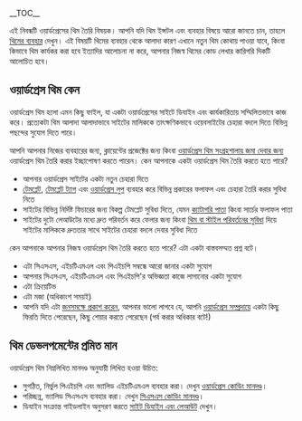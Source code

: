 {{Languages|
{{bn|থিম ডেভলপমেন্ট}}
{{en|Theme Development}}
{{ja|テーマの作成}}
{{ko|Theme Development}}
{{pt-br|Desenvolvimento de Temas}}
{{ru|Создание тем}}
{{zh-cn|主题开发}}
{{zh-tw|主題開發}}
{{es|Desarrollo de temas}}
}}

__TOC__

এই নিবন্ধটি ওয়ার্ডপ্রেসের থিম তৈরি বিষয়ক। আপনি যদি থিম ইন্সটল এবং ব্যবহার বিষয়ে আরো জানতে চান, তাহলে [[Using Themes|থিমের ব্যবহার]] দেখুন। এই বিষয়টি থিমের ব্যবহার থেকে আলাদা কারণ এখানে নতুন থিম কোথায় পাওয়া যাবে, কিংবা কিভাবে থিম কার্যকর করা হবে ইত্যাদির আলোচনা না করে, আপনার নিজস্ব থিমের কোড লেখার কারিগরি দিকটি আলোচিত হবে।

==ওয়ার্ডপ্রেস থিম কেন==
ওয়ার্ডপ্রেস থিম হলো এমন কিছু ফাইল, যা একটা ওয়ার্ডপ্রেসের সাইটে ডিযাইন এবং কার্যকারিতায় সম্মিলিতভাবে কাজ করে। প্রত্যেকটা থিম আলাদা আলাদাভাবে সাইটের মালিককে তাৎক্ষণিকভাবে ওয়েবসাইটের চেহারা বদলে দিতে বিভিন্ন পছন্দের সুযোগ দিতে পারে।

আপনি আপনার নিজের ব্যবহারের জন্য, ক্লায়েন্টের প্রজেক্টের জন্য কিংবা [[Theme_Review|ওয়ার্ডপ্রেস থিম সংগ্রহশালায় জমা দেবার জন্য]] ওয়ার্ডপ্রেস থিম তৈরি করার ইচ্ছাপোষণ করতে পারেন। কেন আপনাকে একটা ওয়ার্ডপ্রেস থিম তৈরি করতে হতে পারে?

* আপনার ওয়ার্ডপ্রেস সাইটের একটা নতুন চেহারা দিতে
* [[Stepping Into Templates|টেমপ্লেট]], [[Template Tags|টেমপ্লেট ট্যাগ]] এবং [[bn:দি_লুপের_ক্রিয়া|ওয়ার্ডপ্রেস লুপ]] ব্যবহার করে বিভিন্ন প্রকারের ফলাফল এবং চেহারা তৈরি করার সুবিধা নিতে
* সাইটের বিভিন্ন নির্দিষ্ট ফিচারের জন্য বিকল্প টেমপ্লেট সুবিধা দিতে, যেমন [[Category Templates|ক্যাটাগরি পাতা]] কিংবা সার্চের ফলাফল পাতা
* সাইটের দুটো লেআউটের মধ্যে দ্রুত পরিবর্তন করে ফেলার জন্য কিংবা [[Plugins|থিম বা স্টাইল পরিবর্তনের সুবিধা]] দিয়ে সাইটের মালিককে দ্রুততার সাথে সাইটের চেহারা বদলে দেবার সুবিধা দিতে

কেন আপনাকে আপনার নিজস্ব ওয়ার্ডপ্রেস থিম তৈরি করতে হতে পারে? এটা একটা বাস্তবসম্মত প্রশ্ন বটে।
* এটা সিএসএস, এইচটিএমএল এবং পিএইচপি সম্বন্ধে আরো জানার একটা সুযোগ
* আপনার সিএসএস, এইচটিএমএল এবং পিএইচপি'র অভিজ্ঞতা কাজে লাগানোর একটা সুযোগ
* এটা ক্রিয়েটিভ
* এটা মজা (অধিকাংশ সময়ই)
* আপনি যদি এটা [[Theme Review|জনসমক্ষে প্রকাশ করেন]], আপনার ভালো লাগবে যে, আপনি [[Contributing to WordPress|ওয়ার্ডপ্রেস সম্প্রদায়ে]] একটা কিছু ফিরতি দিতে পেরেছেন, কিছু শেয়ার করতে পেরেছেন (গর্ব করার অধিকার বটে!)

==থিম ডেভলপমেন্টের প্রমিত মান==
ওয়ার্ডপ্রেস থিম নিম্নলিখিত মানদণ্ড অনুযায়ী লিখিত হওয়া উচিত:
* সুগঠিত, নির্ভুল পিএইচপি এবং ভ্যালিড এইচটিএমএল ব্যবহার করা। দেখুন [[WordPress Coding Standards|ওয়ার্ডপ্রেস কোডিং মানদণ্ড]]।
* পরিচ্ছন্ন, ভ্যালিড সিএসএস ব্যবহার করা। দেখুন [[CSS Coding Standards|সিএসএস কোডিং মানদণ্ড]]।
* ডিযাইন সংক্রান্ত গাইডলাইন অনুসরণ করতে [[Site Design and Layout|সাইট ডিযাইন এবং লেআউট]] দেখুন।